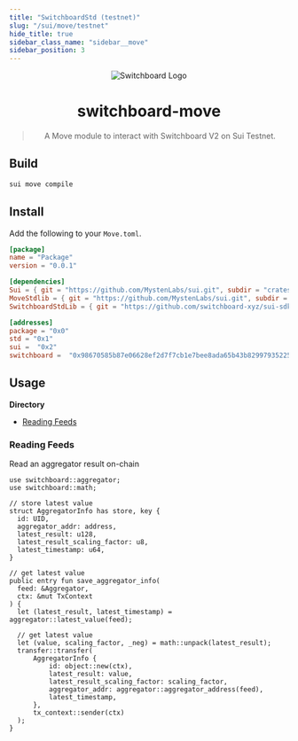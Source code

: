 ```yaml
---
title: "SwitchboardStd (testnet)"
slug: "/sui/move/testnet"
hide_title: true
sidebar_class_name: "sidebar__move"
sidebar_position: 3
---
```


<div align="center">

![Switchboard Logo](https://github.com/switchboard-xyz/core-sdk/raw/main/website/static/img/icons/switchboard/avatar.png)

# switchboard-move

> A Move module to interact with Switchboard V2 on Sui Testnet.

</div>

## Build

```bash
sui move compile
```

## Install

Add the following to your `Move.toml`.

```toml
[package]
name = "Package"
version = "0.0.1"

[dependencies]
Sui = { git = "https://github.com/MystenLabs/sui.git", subdir = "crates/sui-framework/packages/sui-framework", rev = "testnet" }
MoveStdlib = { git = "https://github.com/MystenLabs/sui.git", subdir = "crates/sui-framework/packages/move-stdlib", rev = "testnet" }
SwitchboardStdLib = { git = "https://github.com/switchboard-xyz/sui-sdk.git", subdir = "move/testnet/switchboard_std/", rev = "main"  }

[addresses]
package = "0x0"
std = "0x1"
sui =  "0x2"
switchboard =  "0x98670585b87e06628ef2d7f7cb1e7bee8ada65b43b82997935225a7e6e21d18e"
```

## Usage

**Directory**

- [Reading Feeds](#reading-feeds)

### Reading Feeds

Read an aggregator result on-chain

```move
use switchboard::aggregator;
use switchboard::math;

// store latest value
struct AggregatorInfo has store, key {
  id: UID,
  aggregator_addr: address,
  latest_result: u128,
  latest_result_scaling_factor: u8,
  latest_timestamp: u64,
}

// get latest value
public entry fun save_aggregator_info(
  feed: &Aggregator,
  ctx: &mut TxContext
) {
  let (latest_result, latest_timestamp) = aggregator::latest_value(feed);

  // get latest value
  let (value, scaling_factor, _neg) = math::unpack(latest_result);
  transfer::transfer(
      AggregatorInfo {
          id: object::new(ctx),
          latest_result: value,
          latest_result_scaling_factor: scaling_factor,
          aggregator_addr: aggregator::aggregator_address(feed),
          latest_timestamp,
      },
      tx_context::sender(ctx)
  );
}
```
